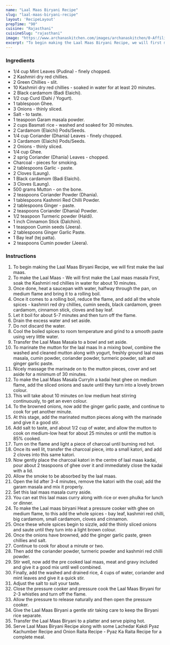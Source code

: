 ---
name: "Laal Maas Biryani Recipe"
slug: "laal-maas-biryani-recipe"
layout: 'RecipeLayout'
prepTime: "90"
cuisine: "Rajasthani"
cuisineSlug: "rajasthani"
image: "https://www.archanaskitchen.com/images/archanaskitchen/0-Affiliate-Articles/Rajasthani_Lal_Maas_Biryani_Recipe__75-2_N_1600.jpg"
excerpt: "To begin making the Laal Maas Biryani Recipe, we will first make the laal maas"
---

### Ingredients

- 1/4 cup Mint Leaves (Pudina) - finely chopped.
- 2 Kashmiri dry red chillies.
- 2 Green Chillies - slit.
- 10 Kashmiri dry red chillies - soaked in water for at least 20 minutes.
- 2 Black cardamom (Badi Elaichi).
- 1/2 cup Curd (Dahi / Yogurt).
- 1 tablespoon Ghee.
- 3 Onions - thinly sliced.
- Salt - to taste.
- 1 teaspoon Garam masala powder.
- 2 cups Basmati rice - washed and soaked for 30 minutes.
- 2 Cardamom (Elaichi) Pods/Seeds.
- 1/4 cup Coriander (Dhania) Leaves - finely chopped.
- 3 Cardamom (Elaichi) Pods/Seeds.
- 2 Onions - thinly sliced.
- 1/4 cup Ghee.
- 2 sprig Coriander (Dhania) Leaves - chopped.
- Charcoal - pieces for smoking.
- 2 tablespoons Garlic - paste.
- 2 Cloves (Laung).
- 1 Black cardamom (Badi Elaichi).
- 3 Cloves (Laung).
- 500 grams Mutton - on the bone.
- 2 teaspoons Coriander Powder (Dhania).
- 1 tablespoons Kashmiri Red Chilli Powder.
- 2 tablespoons Ginger - paste.
- 2 teaspoons Coriander (Dhania) Powder.
- 1/2 teaspoon Turmeric powder (Haldi).
- 1 inch Cinnamon Stick (Dalchini).
- 1 teaspoon Cumin seeds (Jeera).
- 2 tablespoons Ginger Garlic Paste.
- 1 Bay leaf (tej patta).
- 2 teaspoons Cumin powder (Jeera).

### Instructions

1. To begin making the Laal Maas Biryani Recipe, we will first make the laal maas.
1. To make the Laal Maas - We will first make the Laal maas masala First, soak the Kashmiri red chillies in water for about 10 minutes.
1.  Once done, heat a saucepan with water, halfway through the pan, on medium flame and bring it to a rolling boil.
1. Once it comes to a rolling boil, reduce the flame, and add all the whole spices - kashmiri red dry chillies, cumin seeds, black cardamom, green cardamom, cinnamon stick, cloves and bay leaf.
1. Let it boil for about 5-7 minutes and then turn off the flame.
1. Drain the excess water and set aside.
1. Do not discard the water.
1.  Cool the boiled spices to room temperature and grind to a smooth paste using very little water.
1. Transfer the Laal Maas Masala to a bowl and set aside.
1. To marinate the mutton for the laal maas In a mixing bowl, combine the washed and cleaned mutton along with yogurt, freshly ground laal maas masala, cumin powder, coriander powder, turmeric powder, salt and ginger garlic paste.
1. Nicely massage the marinade on to the mutton pieces, cover and set aside for a minimum of 30 minutes.
1. To make the Laal Maas Masala CurryIn a kadai heat ghee on medium flame, add the sliced onions and saute until they turn into a lovely brown colour.
1. This will take about 10 minutes on low medium heat stirring continuously, to get an even colour.
1. To the browned onions, now add the ginger garlic paste, and continue to cook for yet another minute.
1. At this stage, add the marinated mutton pieces along with the marinade and give it a good stir.
1. Add salt to taste, and about 1/2 cup of water, and allow the mutton to cook on medium-low heat for about 25 minutes or until the mutton is 85% cooked.
1. Turn on the flame and light a piece of charcoal until burning red hot.
1. Once its well lit, transfer the charcoal piece, into a small katori, and add 2 cloves into this same katori.
1. Now gently place the charcoal katori in the centre of laal maas kadai, pour about 2 teaspoons of ghee over  it and immediately close the kadai with a lid.
1. Allow the smoke to be absorbed by the laal maas.
1. Open the lid after 3-4 minutes, remove the katori with the coal; add the garam masala and mix it properly.
1. Set this laal maas masala curry aside.
1. You can eat this laal maas curry along with rice or even phulka for lunch or dinner.
1. To make the Laal maas biryani Heat a pressure cooker with ghee on medium flame, to this add the whole spices - bay leaf, kashmiri red chilli, big cardamom, small cardamom, cloves and cinnamon.
1. Once these whole spices begin to sizzle, add the thinly sliced onions and saute until they turn into a light brown colour.
1. Once the onions have browned, add the ginger garlic paste, green chillies and salt.
1. Continue to cook for about a minute or two.
1. Then add the coriander powder, turmeric powder and kashmiri red chilli powder.
1. Stir well, now add the pre cooked laal maas, meat and gravy included and give it a good mix until well combined.
1. Finally, add the washed and drained rice, 4 cups of water, coriander and mint leaves and give it a quick stir.
1. Adjust the salt to suit your taste.
1. Close the pressure cooker and pressure cook the Laal Maas Biryani for 2-3 whistles and turn off the flame.
1. Allow the pressure to release naturally and then open the pressure cooker.
1.  Give the Laal Maas Biryani a gentle stir taking care to keep the Biryani rice separate.
1. Transfer the Laal Maas Biryani to a platter and serve piping hot.
1. Serve Laal Maas Biryani Recipe along with some Lachedar Kakdi Pyaz Kachumber Recipe and Onion Raita Recipe - Pyaz Ka Raita Recipe for a complete meal.
